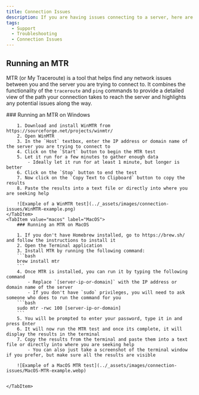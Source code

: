 ```yaml
---
title: Connection Issues
description: If you are having issues connecting to a server, here are some steps you can take to troubleshoot the issue.
tags:
  - Support
  - Troubleshooting
  - Connection Issues
---
```



## Running an MTR

MTR (or My Traceroute) is a tool that helps find any network issues between you and the server you are trying to connect to. It combines the functionality of the `traceroute` and `ping` commands to provide a detailed view of the path your connection takes to reach the server and highlights any potential issues along the way.

<Tabs groupId="mtr-os">
    <TabItem value="windows" label="Windows" default>
        ### Running an MTR on Windows

        1. Download and install WinMTR from https://sourceforge.net/projects/winmtr/
        2. Open WinMTR
        3. In the `Host` textbox, enter the IP address or domain name of the server you are trying to connect to
        4. Click on the `Start` button to begin the MTR test
        5. Let it run for a few minutes to gather enough data
            - Ideally let it run for at least 1 minute, but longer is better
        6. Click on the `Stop` button to end the test
        7. Now click on the `Copy Text to Clipboard` button to copy the results
        8. Paste the results into a text file or directly into where you are seeking help

        ![Example of a WinMTR test](../_assets/images/connection-issues/WinMTR-example.png)
    </TabItem>
    <TabItem value="macos" label="MacOS">
        ### Running an MTR on MacOS

        1. If you don't have Homebrew installed, go to https://brew.sh/ and follow the instructions to install it
        2. Open the Terminal application
        3. Install MTR by running the following command:
        ```bash
        brew install mtr
        ```
        4. Once MTR is installed, you can run it by typing the following command
            - Replace `[server-ip-or-domain]` with the IP address or domain name of the server
            - If you don't have `sudo` privileges, you will need to ask someone who does to run the command for you
        ```bash
        sudo mtr -rwc 100 [server-ip-or-domain]
        ```
        5. You will be prompted to enter your password, type it in and press Enter
        6. It will now run the MTR test and once its complete, it will display the results in the terminal
        7. Copy the results from the terminal and paste them into a text file or directly into where you are seeking help
            - You can also just take a screenshot of the terminal window if you prefer, but make sure all the results are visible

        ![Example of a MacOS MTR test](../_assets/images/connection-issues/MacOS-MTR-example.webp)


    </TabItem>
</Tabs>
